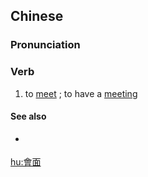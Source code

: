 {{also|会面}}
==Chinese==
{{zh-forms|s=会面}}

===Pronunciation===
{{zh-pron
|m=huìmiàn
|c=wui6 min6
|cat=v
}}

===Verb===
{{zh-verb}}

# to [[meet]] {{gloss|as scheduled}}; to have a [[meeting]]

====See also====
* {{qualifier|not to be confused with}} {{zh-l|面會}}

[[hu:會面]]